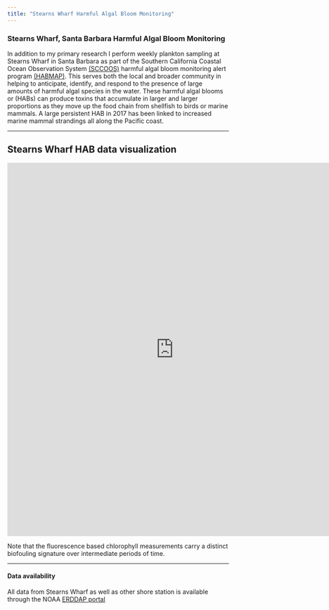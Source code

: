 ```yaml
---
title: "Stearns Wharf Harmful Algal Bloom Monitoring"
---
```


### Stearns Wharf, Santa Barbara Harmful Algal Bloom Monitoring
In addition to my primary research I perform weekly plankton sampling at Stearns Wharf in Santa Barbara as part of the Southern California Coastal Ocean Observation System <a href="https://sccoos.org/">(SCCOOS)</a> harmful algal bloom monitoring alert program <a href="https://sccoos.org/harmful-algal-bloom/#Application">(HABMAP)</a>. This serves both the local and broader community in helping to anticipate, 
identify, and respond to the presence of large amounts of harmful algal species in the water. These harmful algal blooms or (HABs) can produce toxins that accumulate in larger and larger proportions as they move up the food chain from shellfish to birds or marine mammals.  A large persistent HAB in 2017 has been linked to increased marine mammal strandings all along the Pacific coast.

***
## Stearns Wharf HAB data visualization
<html>
<head><title>Shiny App Iframe</title></head>
<body>
<iframe src="https://mikemaniscalco.shinyapps.io/sccoos_stearns_wharf/" style="border: none; width: 150%; height: 850px" frameborder="0"></iframe>
</body>
</html>

<!-- "Weekly updates about harmful algal bloom (HAB) monitoring from Stearns Wharf as part of the Southern California Ocean Observing System (SCCOOS)" -->

Note that the fluorescence based chlorophyll measurements carry a distinct biofouling signature over intermediate periods of time.

***
#### Data availability
 All data from Stearns Wharf as well as other shore station is available through the NOAA <a href="https://erddap.sccoos.org/erddap/tabledap/index.html?page=1&itemsPerPage=1000">ERDDAP portal</a>
 